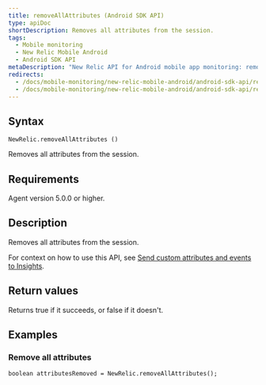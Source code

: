```yaml
---
title: removeAllAttributes (Android SDK API)
type: apiDoc
shortDescription: Removes all attributes from the session.
tags:
  - Mobile monitoring
  - New Relic Mobile Android
  - Android SDK API
metaDescription: "New Relic API for Android mobile app monitoring: remove all attributes from the session."
redirects:
  - /docs/mobile-monitoring/new-relic-mobile-android/android-sdk-api/removeallattributes-android-agent-api
  - /docs/mobile-monitoring/new-relic-mobile-android/android-sdk-api/removeallattributes-android-sdk-api
---
```


## Syntax

```
NewRelic.removeAllAttributes ()
```

Removes all attributes from the session.

## Requirements

Agent version 5.0.0 or higher.

## Description

Removes all attributes from the session.

For context on how to use this API, see [Send custom attributes and events to Insights](/docs/mobile-monitoring/new-relic-mobile-android/install-configure/work-android-sdk-api#attributes-events-insights).

## Return values

Returns true if it succeeds, or false if it doesn't.

## Examples

### Remove all attributes

```
boolean attributesRemoved = NewRelic.removeAllAttributes();
```
